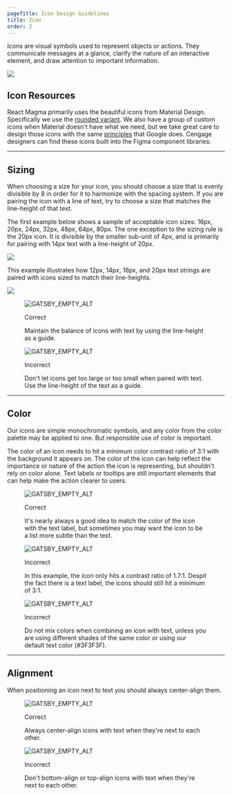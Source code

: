 ```yaml
---
pageTitle: Icon Design Guidelines
title: Icon
order: 2
---
```


<PageContent componentName="icon" type="design">

<LeadParagraph>
  Icons are visual symbols used to represent objects or actions. They
  communicate messages at a glance, clarify the nature of an interactive
  element, and draw attention to important information.
</LeadParagraph>

![ ](../../images/icons/icons-intro.png)

## Icon Resources

React Magma primarily uses the beautiful icons from Material Design. Specifically we use the [rounded variant](https://material.io/resources/icons/?style=round). We also have a group of custom icons when Material doesn't have what we need, but we take great care to design those icons with the same [principles](https://material.io/design/iconography/system-icons.html#design-principles) that Google does. Cengage designers can find these icons built into the Figma component libraries.

---

## Sizing

When choosing a size for your icon, you should choose a size that is evenly divisible by 8 in order for it to harmonize with the spacing system. If you are pairing the icon with a line of text, try to choose a size that matches the line-height of that text.

The first example below shows a sample of acceptable icon sizes: 16px, 20px, 24px, 32px, 48px, 64px, 80px. The one exception to the sizing rule is the 20px icon. It is divisible by the smaller sub-unit of 4px, and is primarily for pairing with 14px text with a line-height of 20px.

![ ](../../images/icons/icon-sizes.png)

This example illustrates how 12px, 14px, 16px, and 20px text strings are paired with icons sized to match their line-heights.

![ ](../../images/icons/icon-text-balance.png)

<div className="two-col">
  <div className="row">
    <div className="col col-1">
      <figure>
        <img
          src="../../images/icons/icon-text-balance-correct.png"
          alt="GATSBY_EMPTY_ALT"
        />
        <figcaption>
          <p className="title title-correct">Correct</p>
          <p>
            Maintain the balance of icons with text by using the line-height as
            a guide.
          </p>
        </figcaption>
      </figure>
    </div>
    <div className="col col-2">
      <figure>
        <img
          src="../../images/icons/icon-text-balance-incorrect.png"
          alt="GATSBY_EMPTY_ALT"
        />
        <figcaption>
          <p className="title title-incorrect">Incorrect</p>
          <p>
            Don't let icons get too large or too small when paired with text.
            Use the line-height of the text as a guide.
          </p>
        </figcaption>
      </figure>
    </div>
  </div>
</div>

---

## Color

Our icons are simple monochromatic symbols, and any color from the color palette may be applied to one. But responsible use of color is important.

The color of an icon needs to hit a minimum color contrast ratio of 3:1 with the background it appears on. The color of the icon can help reflect the importance or nature of the action the icon is representing, but shouldn't rely on color alone. Text labels or tooltips are still important elements that can help make the action clearer to users.

<div className="two-col">
  <div className="row">
    <div className="col col-1">
      <figure>
        <img
          src="../../images/icons/icon-color-correct.png"
          alt="GATSBY_EMPTY_ALT"
        />
        <figcaption>
          <p className="title title-correct">Correct</p>
          <p>
            It's nearly always a good idea to match the color of the icon with
            the text label, but sometimes you may want the icon to be a list
            more subtle than the text.
          </p>
        </figcaption>
      </figure>
    </div>
    <div className="col col-2">
      <figure>
        <img
          src="../../images/icons/icon-color-too-light.png"
          alt="GATSBY_EMPTY_ALT"
        />
        <figcaption>
          <p className="title title-incorrect">Incorrect</p>
          <p>
            In this example, the icon only hits a contrast ratio of 1.7:1.
            Despit the fact there is a text label, the icons should still hit a
            minimum of 3:1.
          </p>
        </figcaption>
      </figure>
    </div>
  </div>
  <div className="row">
    <div className="col col-1">
      <figure>
        <img
          src="../../images/icons/icon-mixed-colors.png"
          alt="GATSBY_EMPTY_ALT"
        />
        <figcaption>
          <p className="title title-incorrect">Incorrect</p>
          <p>
            Do not mix colors when combining an icon with text, unless you are
            using different shades of the same color or using our default text
            color (#3F3F3F).
          </p>
        </figcaption>
      </figure>
    </div>
    <div className="col col-2" />
  </div>
</div>

---

## Alignment

When positioning an icon next to text you should always center-align them.

<div className="two-col">
  <div className="row">
    <div className="col col-1">
      <figure>
        <img
          src="../../images/icons/icon-text-centered.png"
          alt="GATSBY_EMPTY_ALT"
        />
        <figcaption>
          <p className="title title-correct">Correct</p>
          <p>
            Always center-align icons with text when they're next to each other.
          </p>
        </figcaption>
      </figure>
    </div>
    <div className="col col-2">
      <figure>
        <img
          src="../../images/icons/icon-text-wrong-alignment.png"
          alt="GATSBY_EMPTY_ALT"
        />
        <figcaption>
          <p className="title title-incorrect">Incorrect</p>
          <p>
            Don't bottom-align or top-align icons with text when they're next to
            each other.
          </p>
        </figcaption>
      </figure>
    </div>
  </div>
</div>
<span className="horizontal-spacer" />

</PageContent>
